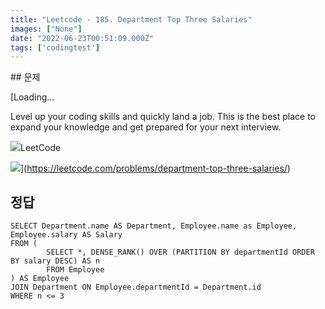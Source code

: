 ```yaml
---
title: "Leetcode - 185. Department Top Three Salaries"
images: ["None"]
date: "2022-06-23T00:51:09.000Z"
tags: ['codingtest']
---
```


<TOCInline toc={props.toc} asDisclosure />
## 문제

[Loading...

Level up your coding skills and quickly land a job. This is the best place to expand your knowledge and get prepared for your next interview.

![](https://leetcode.com/favicon-192x192.png)LeetCode

![](https://leetcode.com/static/images/LeetCode_Sharing.png)](https://leetcode.com/problems/department-top-three-salaries/)

## 정답

```
SELECT Department.name AS Department, Employee.name as Employee, Employee.salary AS Salary
FROM (
        SELECT *, DENSE_RANK() OVER (PARTITION BY departmentId ORDER BY salary DESC) AS n
        FROM Employee
) AS Employee
JOIN Department ON Employee.departmentId = Department.id
WHERE n <= 3
```
